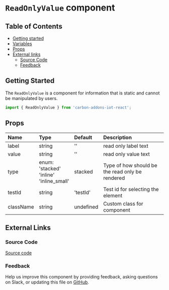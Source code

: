 # `ReadOnlyValue` component

## Table of Contents

- [Getting started](#getting-started)
- [Variables](#variables)
- [Props](#props)
- [External links](#external-links)
  - [Source Code](#source-code)
  - [Feedback](#feedback)

## Getting Started

The `ReadOnlyValue` is a component for information that is static and cannot be manipulated by users.

```jsx
import { ReadOnlyValue } from 'carbon-addons-iot-react';
```

## Props

| Name      | Type                                                        | Default   | Description                                     |
| :-------- | :---------------------------------------------------------- | :-------- | :---------------------------------------------- |
| label     | string                                                      | ''        | read only label text                            |
| value     | string                                                      | ''        | read only value text                            |
| type      | enum: <br/>'stacked'<br/>'inline'<br/> 'inline_small' <br/> | stacked   | Type of how should be the read only be rendered |
| testId    | string                                                      | 'testId'  | Test id for selecting the element               |
| className | string                                                      | undefined | Custom class for component                      |

## External Links

### Source Code

[Source code](https://github.com/carbon-design-system/carbon-addons-iot-react/tree/next/packages/react/src/components/ReadOnlyValue)

### Feedback

Help us improve this component by providing feedback, asking questions on Slack, or updating this file on
[GitHub](https://github.com/carbon-design-system/carbon-addons-iot-react/tree/next/packages/react/src/components/ReadOnlyValue/ReadOnlyValue.mdx).
